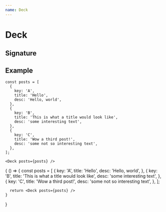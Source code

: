 ```yaml
---
name: Deck
---
```



# Deck

## Signature

<PropsTable of={Deck} />

## Example

```
const posts = [
  {
    key: 'A',
    title: 'Hello',
    desc: 'Hello, world',
  },
  {
    key: 'B',
    title: 'This is what a title would look like',
    desc: 'some interesting text',
  },
  {
    key: 'C',
    title: 'Wow a third post!',
    desc: 'some not so interesting text',
  },
];

<Deck posts={posts} />
```

<Playground>
  {
    () => {
      const posts = [
                    {
                      key: 'A',
                      title: 'Hello',
                      desc: 'Hello, world',
                    },
                    {
                      key: 'B',
                      title: 'This is what a title would look like',
                      desc: 'some interesting text',
                    },
                    {
                      key: 'C',
                      title: 'Wow a third post!',
                      desc: 'some not so interesting text',
                    },
                  ];

      return <Deck posts={posts} />
    }

}

</Playground>
